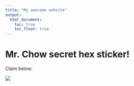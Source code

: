 ```yaml
---
title: "My awesome website"
output: 
  html_document:
    toc: true
    toc_float: true
---
```


# Mr. Chow secret hex sticker! 
Claim below:

![](Chowder.jpg)
